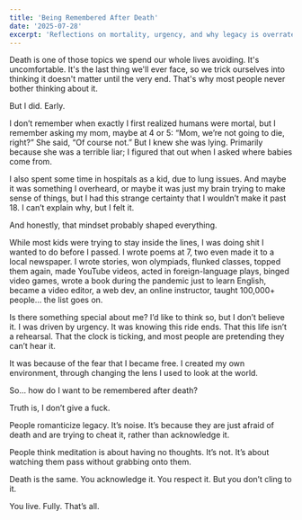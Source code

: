 ```yaml
---
title: 'Being Remembered After Death'
date: '2025-07-28'
excerpt: 'Reflections on mortality, urgency, and why legacy is overrated.'
---
```


Death is one of those topics we spend our whole lives avoiding. It's uncomfortable.  It's the last thing we'll ever face, so we trick ourselves into thinking it doesn't matter until the very end. That's why most people never bother thinking about it.

But I did. Early.

I don’t remember when exactly I first realized humans were mortal, but I remember asking my mom, maybe at 4 or 5:
“Mom, we’re not going to die, right?”
She said, “Of course not.”
But I knew she was lying. Primarily because she was a terrible liar; I figured that out when I asked where babies come from.

I also spent some time in hospitals as a kid, due to lung issues. And maybe it was something I overheard, or maybe it was just my brain trying to make sense of things, but I had this strange certainty that I wouldn’t make it past 18. I can’t explain why, but I felt it.

And honestly, that mindset probably shaped everything.

While most kids were trying to stay inside the lines, I was doing shit I wanted to do before I passed. I wrote poems at 7, two even made it to a local newspaper. I wrote stories, won olympiads, flunked classes, topped them again, made YouTube videos, acted in foreign-language plays, binged video games, wrote a book during the pandemic just to learn English, became a video editor, a web dev, an online instructor, taught 100,000+ people… the list goes on.

Is there something special about me? I’d like to think so, but I don’t believe it. I was driven by urgency. It was knowing this ride ends. That this life isn’t a rehearsal. That the clock is ticking, and most people are pretending they can’t hear it.

It was because of the fear that I became free. I created my own environment, through changing the lens I used to look at the world.

So… how do I want to be remembered after death?

Truth is, I don’t give a fuck.

People romanticize legacy. It’s noise. It’s because they are just afraid of death and are trying to cheat it, rather than acknowledge it.

People think meditation is about having no thoughts. It’s not. It’s about watching them pass without grabbing onto them.

Death is the same. You acknowledge it. You respect it. But you don’t cling to it.

You live. Fully. That’s all.